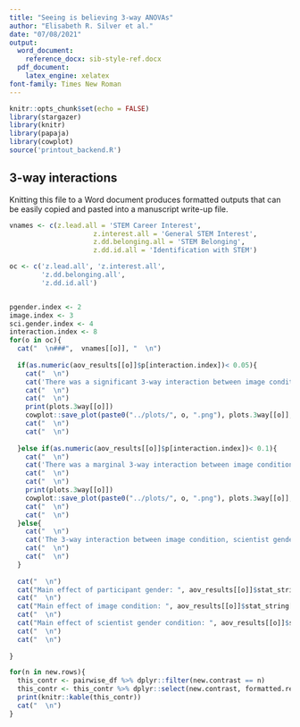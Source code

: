```yaml
---
title: "Seeing is believing 3-way ANOVAs"
author: "Elisabeth R. Silver et al."
date: "07/08/2021"
output:
  word_document: 
    reference_docx: sib-style-ref.docx
  pdf_document:
    latex_engine: xelatex
font-family: Times New Roman
---
```


```r
knitr::opts_chunk$set(echo = FALSE)
library(stargazer)
library(knitr)
library(papaja)
library(cowplot)
source('printout_backend.R')

```

## 3-way interactions

Knitting this file to a Word document produces formatted outputs that can be easily copied and pasted into a manuscript write-up file.


```r
vnames <- c(z.lead.all = 'STEM Career Interest',
                     z.interest.all = 'General STEM Interest',
                     z.dd.belonging.all = 'STEM Belonging',
                     z.dd.id.all = 'Identification with STEM')

oc <- c('z.lead.all', 'z.interest.all',
        'z.dd.belonging.all',
        'z.dd.id.all')


pgender.index <- 2
image.index <- 3
sci.gender.index <- 4
interaction.index <- 8
for(o in oc){
  cat("  \n###",  vnames[[o]], "  \n")
  
  if(as.numeric(aov_results[[o]]$p[interaction.index])< 0.05){
    cat("  \n")
    cat('There was a significant 3-way interaction between image condition, scientist gender, and participant gender, ', aov_results[[o]]$stat_string[interaction.index], '.')
    cat("  \n")
    cat("  \n")
    print(plots.3way[[o]])
    cowplot::save_plot(paste0("../plots/", o, ".png"), plots.3way[[o]], base_width = 8.5, base_height = 10)
    cat("  \n")
    cat("  \n")
    
  }else if(as.numeric(aov_results[[o]]$p[interaction.index])< 0.1){
    cat("  \n")
    cat('There was a marginal 3-way interaction between image condition, scientist gender, and participant gender, ', aov_results[[o]]$stat_string[interaction.index], '.')
    cat("  \n")
    cat("  \n")
    print(plots.3way[[o]])
    cowplot::save_plot(paste0("../plots/", o, ".png"), plots.3way[[o]], base_width = 8.5, base_height = 10)
    cat("  \n")
    cat("  \n")
  }else{
    cat("  \n")
    cat('The 3-way interaction between image condition, scientist gender, and participant gender was not significant, ', aov_results[[o]]$stat_string[interaction.index], '.')
    cat("  \n")
    cat("  \n")
  }
  
  cat("  \n")
  cat("Main effect of participant gender: ", aov_results[[o]]$stat_string[pgender.index])
  cat("  \n")
  cat("Main effect of image condition: ", aov_results[[o]]$stat_string[image.index])
  cat("  \n")
  cat("Main effect of scientist gender condition: ", aov_results[[o]]$stat_string[sci.gender.index])
  cat("  \n")
  cat("  \n")
  
}
```





```r

for(n in new.rows){
  this_contr <- pairwise_df %>% dplyr::filter(new.contrast == n)
  this_contr <- this_contr %>% dplyr::select(new.contrast, formatted.result, outcome)
  print(knitr::kable(this_contr))
  cat("  \n")
}

```




